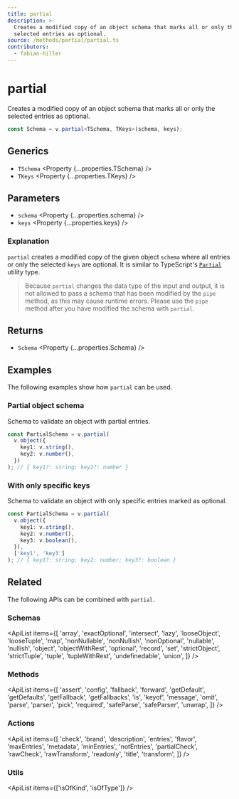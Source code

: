 ```yaml
---
title: partial
description: >-
  Creates a modified copy of an object schema that marks all or only the
  selected entries as optional.
source: /methods/partial/partial.ts
contributors:
  - fabian-hiller
---
```



# partial

Creates a modified copy of an object schema that marks all or only the selected entries as optional.

```ts
const Schema = v.partial<TSchema, TKeys>(schema, keys);
```

## Generics

- `TSchema` <Property {...properties.TSchema} />
- `TKeys` <Property {...properties.TKeys} />

## Parameters

- `schema` <Property {...properties.schema} />
- `keys` <Property {...properties.keys} />

### Explanation

`partial` creates a modified copy of the given object `schema` where all entries or only the selected `keys` are optional. It is similar to TypeScript's [`Partial`](https://www.typescriptlang.org/docs/handbook/utility-types.html#partialtype) utility type.

> Because `partial` changes the data type of the input and output, it is not allowed to pass a schema that has been modified by the <Link href='../pipe/'>`pipe`</Link> method, as this may cause runtime errors. Please use the <Link href='../pipe/'>`pipe`</Link> method after you have modified the schema with `partial`.

## Returns

- `Schema` <Property {...properties.Schema} />

## Examples

The following examples show how `partial` can be used.

### Partial object schema

Schema to validate an object with partial entries.

```ts
const PartialSchema = v.partial(
  v.object({
    key1: v.string(),
    key2: v.number(),
  })
); // { key1?: string; key2?: number }
```

### With only specific keys

Schema to validate an object with only specific entries marked as optional.

```ts
const PartialSchema = v.partial(
  v.object({
    key1: v.string(),
    key2: v.number(),
    key3: v.boolean(),
  }),
  ['key1', 'key3']
); // { key1?: string; key2: number; key3?: boolean }
```

## Related

The following APIs can be combined with `partial`.

### Schemas

<ApiList
  items={[
    'array',
    'exactOptional',
    'intersect',
    'lazy',
    'looseObject',
    'looseTuple',
    'map',
    'nonNullable',
    'nonNullish',
    'nonOptional',
    'nullable',
    'nullish',
    'object',
    'objectWithRest',
    'optional',
    'record',
    'set',
    'strictObject',
    'strictTuple',
    'tuple',
    'tupleWithRest',
    'undefinedable',
    'union',
  ]}
/>

### Methods

<ApiList
  items={[
    'assert',
    'config',
    'fallback',
    'forward',
    'getDefault',
    'getDefaults',
    'getFallback',
    'getFallbacks',
    'is',
    'keyof',
    'message',
    'omit',
    'parse',
    'parser',
    'pick',
    'required',
    'safeParse',
    'safeParser',
    'unwrap',
  ]}
/>

### Actions

<ApiList
  items={[
    'check',
    'brand',
    'description',
    'entries',
    'flavor',
    'maxEntries',
    'metadata',
    'minEntries',
    'notEntries',
    'partialCheck',
    'rawCheck',
    'rawTransform',
    'readonly',
    'title',
    'transform',
  ]}
/>

### Utils

<ApiList items={['isOfKind', 'isOfType']} />
